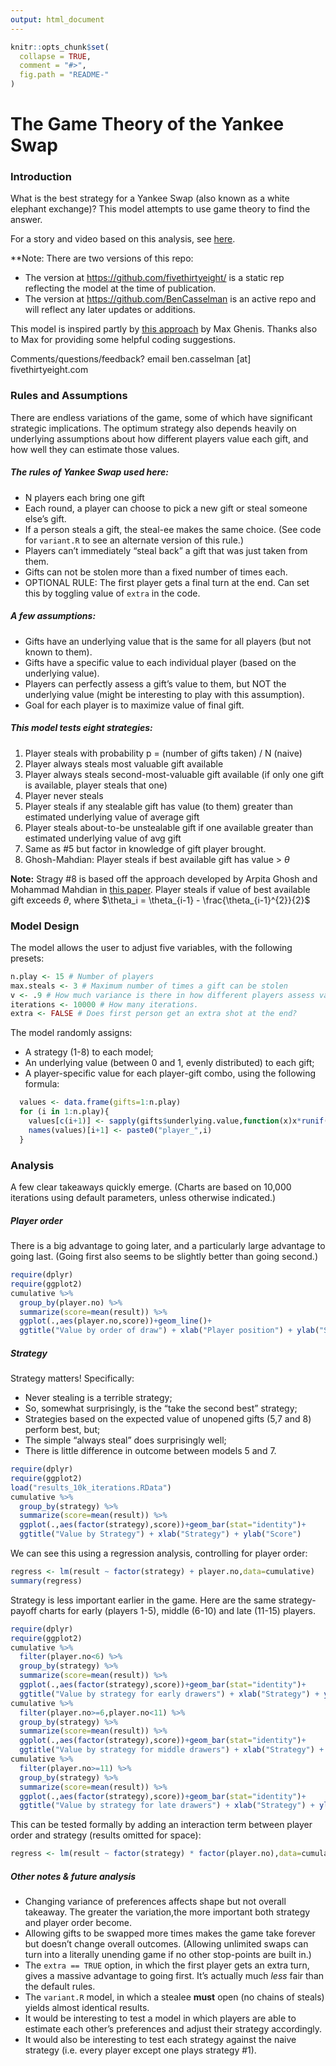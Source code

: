 ```yaml
---
output: html_document
---
```

<!-- README.md is generated from README.Rmd. Please edit that file -->

```r
knitr::opts_chunk$set(
  collapse = TRUE,
  comment = "#>",
  fig.path = "README-"
)
```

# The Game Theory of the Yankee Swap

### Introduction
What is the best strategy for a Yankee Swap (also known as a white elephant exchange)? This model attempts to use game theory to find the answer.

For a story and video based on this analysis, see [here](http://fivethirtyeight.com).

**Note: There are two versions of this repo:

- The version at <https://github.com/fivethirtyeight/> is a static rep reflecting the model at the time of publication.
- The version at <https://github.com/BenCasselman> is an active repo and will reflect any later updates or additions.

This model is inspired partly by [this approach](https://github.com/analyzestuff/posts/blob/master/white_elephant/white_elephant.R) by Max Ghenis. Thanks also to Max for providing some helpful coding suggestions.

Comments/questions/feedback? email ben.casselman [at] fivethirtyeight.com

### Rules and Assumptions
There are endless variations of the game, some of which have significant strategic implications. The optimum strategy also depends heavily on underlying assumptions about how different players value each gift, and how well they can estimate those values.

##### The rules of Yankee Swap used here:
- N players each bring one gift
- Each round, a player can choose to pick a new gift or steal someone else's gift.
- If a person steals a gift, the steal-ee makes the same choice. (See code for `variant.R` to see an alternate version of this rule.)
- Players can't immediately "steal back" a gift that was just taken from them.
- Gifts can not be stolen more than a fixed number of times each.
- OPTIONAL RULE: The first player gets a final turn at the end. Can set this by toggling value of `extra` in the code.

##### A few assumptions:
- Gifts have an underlying value that is the same for all players (but not known to them).
- Gifts have a specific value to each individual player (based on the underlying value).
- Players can perfectly assess a gift's value to them, but NOT the underlying value (might be interesting to play with this assumption).
- Goal for each player is to maximize value of final gift.

##### This model tests eight strategies:
1. Player steals with probability p = (number of gifts taken) / N (naive)
2. Player always steals most valuable gift available
3. Player always steals second-most-valuable gift available (if only one gift is available, player steals that one)
4. Player never steals
5. Player steals if any stealable gift has value (to them) greater than estimated underlying value of average gift
6. Player steals about-to-be unstealable gift if one available greater than estimated underlying value of avg gift
7. Same as #5 but factor in knowledge of gift player brought.
8. Ghosh-Mahdian: Player steals if best available gift has value > $\theta$

**Note:** Stragy #8 is based off the approach developed by Arpita Ghosh and Mohammad Mahdian in [this paper](http://www.arpitaghosh.com/papers/gift1.pdf). 
Player steals if value of best available gift exceeds $\theta$, where $\theta_i =  \theta_{i-1} - \frac{\theta_{i-1}^{2}}{2}$ 

### Model Design
The model allows the user to adjust five variables, with the following presets:

```r
n.play <- 15 # Number of players
max.steals <- 3 # Maximum number of times a gift can be stolen
v <- .9 # How much variance is there in how different players assess value of gifts?
iterations <- 10000 # How many iterations.
extra <- FALSE # Does first person get an extra shot at the end?
```

The model randomly assigns:

- A strategy (1-8) to each model;
- An underlying value (between 0 and 1, evenly distributed) to each gift;
- A player-specific value for each player-gift combo, using the following formula:
```r
  values <- data.frame(gifts=1:n.play)
  for (i in 1:n.play){
    values[c(i+1)] <- sapply(gifts$underlying.value,function(x)x*runif(1,min=1-v,max=1+v))
    names(values)[i+1] <- paste0("player_",i)
  }
```




### Analysis
A few clear takeaways quickly emerge. (Charts are based on 10,000 iterations using default parameters, unless otherwise indicated.)

##### Player order
There is a big advantage to going later, and a particularly large advantage to going last. (Going first also seems to be slightly better than going second.)

```r
require(dplyr)
require(ggplot2)
cumulative %>%
  group_by(player.no) %>%
  summarize(score=mean(result)) %>%
  ggplot(.,aes(player.no,score))+geom_line()+
  ggtitle("Value by order of draw") + xlab("Player position") + ylab("Score")
```

##### Strategy
Strategy matters! Specifically:

- Never stealing is a terrible strategy;
- So, somewhat surprisingly, is the "take the second best" strategy;
- Strategies based on the expected value of unopened gifts (5,7 and 8) perform best, but;
- The simple "always steal" does surprisingly well;
- There is little difference in outcome between models 5 and 7.

```r
require(dplyr)
require(ggplot2)
load("results_10k_iterations.RData")
cumulative %>%
  group_by(strategy) %>%
  summarize(score=mean(result)) %>%
  ggplot(.,aes(factor(strategy),score))+geom_bar(stat="identity")+
  ggtitle("Value by Strategy") + xlab("Strategy") + ylab("Score")
```

We can see this using a regression analysis, controlling for player order:
```r
regress <- lm(result ~ factor(strategy) + player.no,data=cumulative)
summary(regress)
```

Strategy is less important earlier in the game. Here are the same strategy-payoff charts for early (players 1-5), middle (6-10) and late (11-15) players.

```r
require(dplyr)
require(ggplot2)
cumulative %>%
  filter(player.no<6) %>%
  group_by(strategy) %>%
  summarize(score=mean(result)) %>%
  ggplot(.,aes(factor(strategy),score))+geom_bar(stat="identity")+
  ggtitle("Value by strategy for early drawers") + xlab("Strategy") + ylab("Score")
cumulative %>%
  filter(player.no>=6,player.no<11) %>%
  group_by(strategy) %>%
  summarize(score=mean(result)) %>%
  ggplot(.,aes(factor(strategy),score))+geom_bar(stat="identity")+
  ggtitle("Value by strategy for middle drawers") + xlab("Strategy") + ylab("Score")
cumulative %>%
  filter(player.no>=11) %>%
  group_by(strategy) %>%
  summarize(score=mean(result)) %>%
  ggplot(.,aes(factor(strategy),score))+geom_bar(stat="identity")+
  ggtitle("Value by strategy for late drawers") + xlab("Strategy") + ylab("Score")
```

This can be tested formally by adding an interaction term between player order and strategy (results omitted for space):
```r
regress <- lm(result ~ factor(strategy) * factor(player.no),data=cumulative)
```

##### Other notes & future analysis
- Changing variance of preferences affects shape but not overall takeaway. The greater the variation,the more important both strategy and player order become.
- Allowing gifts to be swapped more times makes the game take forever but doesn't change overall outcomes. (Allowing unlimited swaps can turn into a literally unending game if no other stop-points are built in.)
- The `extra == TRUE` option, in which the first player gets an extra turn, gives a massive advantage to going first. It's actually much *less* fair than the default rules.
- The `variant.R` model, in which a stealee **must** open (no chains of steals) yields almost identical results.
- It would be interesting to test a model in which players are able to estimate each other's preferences and adjust their strategy accordingly.
- It would also be interesting to test each strategy against the naive strategy (i.e. every player except one plays strategy #1).